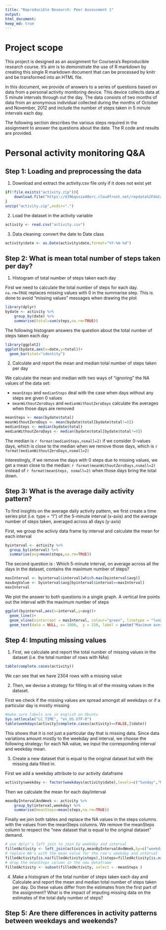 ```yaml
---
title: "Reproducible Research: Peer Assessment 1"
output: 
html_document:
keep_md: true
---
```


# Project scope

This project is designed as an assignment for Coursera's Reproducible research course. It's aim is to demonstrate the use of R markdown by creating this single R markdown document that can be processed by knitr and be transformed into an HTML file.

In this document, we provide of answers to a series of questions based on  data from a personal activity monitoring device. This device collects data at 5 minute intervals through out the day. The data consists of two months of data from an anonymous individual collected during the months of October and November, 2012 and include the number of steps taken in 5 minute intervals each day.

The following section describes the various steps required in the assignment to answer the questions about the date. The R code and results are provided.

# Personal activity monitoring Q&A

## Step 1:  Loading and preprocessing the data

1. Download and extract the activity.csv file only if it does not exist yet

```r
if(!file.exists("activity.zip")){
    download.file("https://d396qusza40orc.cloudfront.net/repdata%2Fdata%2Factivity.zip",destfile="activity.zip",method="curl")
}
unzip("activity.zip",exdir=".")

```

2. Load the dataset in the activity variable

```r
activity <- read.csv("activity.csv")
```


3. Data cleaning: 
convert the date to Date class
```r
activity$date <- as.Date(activity$date,format="%Y-%m-%d")
```

## Step 2: What is mean total number of steps taken per day?
1. Histogram of total number of steps taken each day

First we need to calculate the total number of steps for each day. `na.rm=TRUE` replaces missing values with 0 in the summarise step. This is done to avoid "missing values" messages when drawing the plot

```r
library(dplyr)
bydate <- activity %>% 
    group_by(date) %>%
    summarise(total=sum(steps,na.rm=TRUE))
```
 
The following histogram answers the question about the total number of steps taken each day

```r
library(ggplot2)
ggplot(bydate,aes(x=date,y=total))+
  geom_bar(stat="identity")
```

2. Calculate and report the mean and median total number of steps taken per day

We calculate the mean and median with two ways of "ignoring" the NA values of the data set: 

* `meanSteps` and `medianSteps` deal with the case when days without any steps are given 0 values
* `meanWithoutZeroDays` and `medianWithoutZeroDays` calculate the averages when those days are removed

```r
meanSteps <- mean(bydate$total)
meanWithoutZeroDays <- mean(bydate$total[bydate$total!=0])
medianSteps <- median(bydate$total)
medianWithoutZeroDays <- median(bydate$total[bydate$total!=0])
```

The median is `r format(medianSteps,nsmall=2)` if we consider 0-values days, which is close to the median when we remove those days, which is `r format(medianWithoutZeroDays,nsmall=2)`

Interestingly, if we remove the days with 0 steps due to missing values, we get a mean close to the median: `r format(meanWithoutZeroDays,nsmall=2)` instead of `r format(meanSteps, nsmall=2)` when those days bring the total down.


## Step 3: What is the average daily activity pattern?

To find insights on the average daily activity pattern, we first create a time series plot (i.e. type = "l") of the 5-minute interval (x-axis) and the average number of steps taken, averaged across all days (y-axis)

First, we group the activiy data frame by interval and calculate the mean for each interval

```r
byinterval <- activity %>%
  group_by(interval) %>%
  summarise(avg=mean(steps,na.rm=TRUE))
```

The second question is : Which 5-minute interval, on average across all the days in the dataset, contains the maximum number of steps?

```r
maxInterval <- byinterval$interval[which.max(byinterval$avg)]
maxAvgValue <- byinterval$avg[byinterval$interval==maxInterval]
maxInterval
```

We plot the answer to both questions in a single graph. A vertical line points out the interval with the maximum number of steps

```r
ggplot(byinterval,aes(x=interval,y=avg))+
  geom_line()+
  geom_vline(xintercept = maxInterval, colour="green", linetype = "longdash") +
  geom_text(data = NULL, x= 1000,  y = 210, label = paste("Maximum average number (",format(maxAvgValue,nsmall=2),") is in interval",maxInterval))
```


## Step 4: Imputing missing values

1. First, we calculate and report the total number of missing values in the dataset (i.e. the total number of rows with NAs)

```r
table(complete.cases(activity))
```
We can see that we have 2304 rows with a missing value


2. Then, we devise a strategy for filling in all of the missing values in the dataset. 

First we check if the missing values are spread amongst all weekdays or if a particular day is mostly missing

```r
#make sure labels are in english on Ubuntu
Sys.setlocale("LC_TIME", "en_US.UTF-8")
table(weekdays(activity[complete.cases(activity)==FALSE,]$date))
```

This shows that it is not just a particular day that is missing data. Since data variations amount mostly to the weekday and interval, we choose the following strategy: for each NA value, we input the corresponding interval and weekday mean.

3.  Create a new dataset that is equal to the original dataset but with the missing data filled in.

First we add a weekday attribute to our activity dataframe

```r
activity$weekday <- factor(weekdays(activity$date),levels=c("Sunday","Monday","Tuesday","Wednesday","Thursday","Friday","Saturday"))
```

Then we calculate the mean for each day/interval
```r
meanByIntervalAndWeek <- activity %>%
    group_by(interval,weekday) %>%
    summarise(meanSteps=mean(steps,na.rm=TRUE))
```

Finally we join both tables and replace the NA values in the steps columns with the values from the meanSteps columns. We remove the meanSteps column to respect the "new dataset that is equal to the original dataset" demand.

```r
# use dplyr's left_join to join by weekday and interval
filledActivity <- left_join(activity,meanByIntervalAndWeek,by=c("weekday","interval"))
# replace NA's with the mean value for the row's weekday and interval
filledActivity[is.na(filledActivity$steps),]$steps=filledActivity[is.na(filledActivity$steps),]$meanSteps
# drop the meanSteps column in the new dataframe
filledActivity <- subset(filledActivity, select = -meanSteps )
```


4.  Make a histogram of the total number of steps taken each day and Calculate and report the mean and median total number of steps taken per day. Do these values differ from the estimates from the first part of the assignment? What is the impact of imputing missing data on the estimates of the total daily number of steps?






## Step 5: Are there differences in activity patterns between weekdays and weekends?

